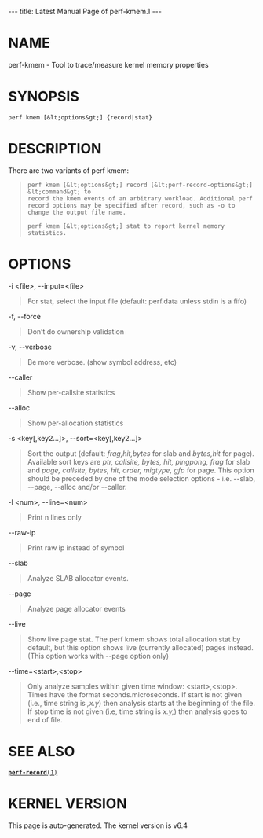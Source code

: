 ---
title: Latest Manual Page of perf-kmem.1
---


= NAME =

perf-kmem - Tool to trace/measure kernel memory properties

= SYNOPSIS =

<pre>perf kmem [&lt;options&gt;] {record|stat}</pre>
= DESCRIPTION =

There are two variants of perf kmem:

<blockquote><pre>perf kmem [&lt;options&gt;] record [&lt;perf-record-options&gt;] &lt;command&gt; to
record the kmem events of an arbitrary workload. Additional perf
record options may be specified after record, such as -o to
change the output file name.

perf kmem [&lt;options&gt;] stat to report kernel memory statistics.</pre></blockquote>
= OPTIONS =

-i &lt;file&gt;, --input=&lt;file&gt;

<blockquote>For stat, select the input file (default: perf.data unless stdin is a fifo)
</blockquote>
-f, --force

<blockquote>Don’t do ownership validation
</blockquote>
-v, --verbose

<blockquote>Be more verbose. (show symbol address, etc)
</blockquote>
--caller

<blockquote>Show per-callsite statistics
</blockquote>
--alloc

<blockquote>Show per-allocation statistics
</blockquote>
-s &lt;key[,key2...]&gt;, --sort=&lt;key[,key2...]&gt;

<blockquote>Sort the output (default: ''frag,hit,bytes'' for slab and ''bytes,hit'' for page). Available sort keys are ''ptr, callsite, bytes, hit, pingpong, frag'' for slab and ''page, callsite, bytes, hit, order, migtype, gfp'' for page. This option should be preceded by one of the mode selection options - i.e. --slab, --page, --alloc and/or --caller.
</blockquote>
-l &lt;num&gt;, --line=&lt;num&gt;

<blockquote>Print n lines only
</blockquote>
--raw-ip

<blockquote>Print raw ip instead of symbol
</blockquote>
--slab

<blockquote>Analyze SLAB allocator events.
</blockquote>
--page

<blockquote>Analyze page allocator events
</blockquote>
--live

<blockquote>Show live page stat. The perf kmem shows total allocation stat by default, but this option shows live (currently allocated) pages instead. (This option works with --page option only)
</blockquote>
--time=&lt;start&gt;,&lt;stop&gt;

<blockquote>Only analyze samples within given time window: &lt;start&gt;,&lt;stop&gt;. Times have the format seconds.microseconds. If start is not given (i.e., time string is '',x.y'') then analysis starts at the beginning of the file. If stop time is not given (i.e, time string is ''x.y,'') then analysis goes to end of file.
</blockquote>
= SEE ALSO =

[[Latest Manual Page of perf-record.1|<tt>'''perf-record'''(1)</tt>]]


= KERNEL VERSION =

This page is auto-generated.  The kernel version is v6.4
